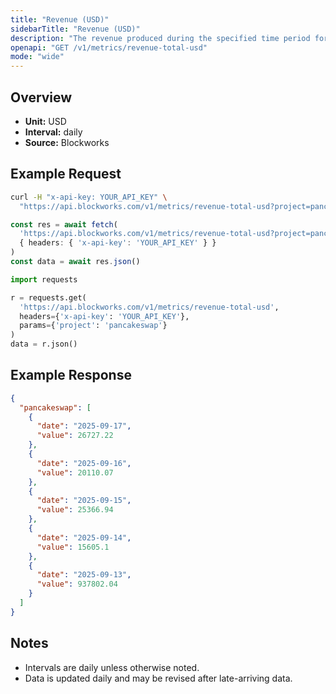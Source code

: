 ```yaml
---
title: "Revenue (USD)"
sidebarTitle: "Revenue (USD)"
description: "The revenue produced during the specified time period for given project."
openapi: "GET /v1/metrics/revenue-total-usd"
mode: "wide"
---
```


## Overview

- **Unit:** USD
- **Interval:** daily
- **Source:** Blockworks

## Example Request

<CodeGroup>

```bash cURL
curl -H "x-api-key: YOUR_API_KEY" \
  "https://api.blockworks.com/v1/metrics/revenue-total-usd?project=pancakeswap"
```

```typescript TypeScript
const res = await fetch(
  'https://api.blockworks.com/v1/metrics/revenue-total-usd?project=pancakeswap',
  { headers: { 'x-api-key': 'YOUR_API_KEY' } }
)
const data = await res.json()
```

```python Python
import requests

r = requests.get(
  'https://api.blockworks.com/v1/metrics/revenue-total-usd',
  headers={'x-api-key': 'YOUR_API_KEY'},
  params={'project': 'pancakeswap'}
)
data = r.json()
```

</CodeGroup>

## Example Response

```json
{
  "pancakeswap": [
    {
      "date": "2025-09-17",
      "value": 26727.22
    },
    {
      "date": "2025-09-16",
      "value": 20110.07
    },
    {
      "date": "2025-09-15",
      "value": 25366.94
    },
    {
      "date": "2025-09-14",
      "value": 15605.1
    },
    {
      "date": "2025-09-13",
      "value": 937802.04
    }
  ]
}
```

## Notes
- Intervals are daily unless otherwise noted.
- Data is updated daily and may be revised after late-arriving data.